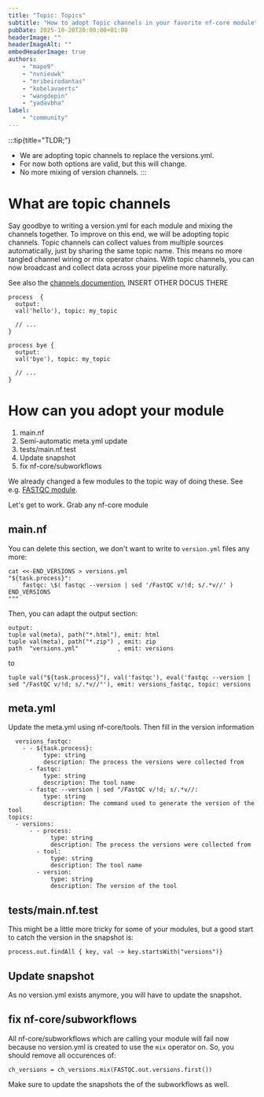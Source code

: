 ```yaml
---
title: "Topic: Topics"
subtitle: "How to adopt Topic channels in your favorite nf-core module"
pubDate: 2025-10-20T20:00:00+01:00
headerImage: ""
headerImageAlt: ""
embedHeaderImage: true
authors:
    - "mapo9"
    - "nvnieuwk"
    - "mribeirodantas"
    - "kobelavaerts"
    - "wangdepin"
    - "yadavbha"
label:
    - "community"
---
```


:::tip{title="TLDR;"}

- We are adopting topic channels to replace the versions.yml.
- For now both options are valid, but this will change.
- No more mixing of version channels.
  :::

# What are topic channels

Say goodbye to writing a version.yml for each module and mixing the channels together. To improve on this end, we will be adopting topic channels.
Topic channels can collect values from multiple sources automatically, just by sharing the same topic name.
This means no more tangled channel wiring or mix operator chains. With topic channels,
you can now broadcast and collect data across your pipeline more naturally.

See also the [channels documention](https://www.nextflow.io/docs/latest/reference/channel.html#topic), INSERT OTHER DOCUS THERE

```
process  {
  output:
  val('hello'), topic: my_topic

  // ...
}

process bye {
  output:
  val('bye'), topic: my_topic

  // ...
}
```

# How can you adopt your module

1. main.nf
2. Semi-automatic meta.yml update
3. tests/main.nf.test
4. Update snapshot
5. fix nf-core/subworkflows

We already changed a few modules to the topic way of doing these. See e.g. [FASTQC module](https://github.com/nf-core/modules/blob/master/modules/nf-core/fastqc/main.nf).

Let's get to work. Grab any nf-core module

## main.nf

You can delete this section, we don't want to write to `version.yml` files any more:

```
cat <<-END_VERSIONS > versions.yml
"${task.process}":
    fastqc: \$( fastqc --version | sed '/FastQC v/!d; s/.*v//' )
END_VERSIONS
"""
```

Then, you can adapt the output section:

```
output:
tuple val(meta), path("*.html"), emit: html
tuple val(meta), path("*.zip") , emit: zip
path  "versions.yml"           , emit: versions
```

to

```
tuple val("${task.process}"), val('fastqc'), eval('fastqc --version | sed "/FastQC v/!d; s/.*v//"'), emit: versions_fastqc, topic: versions
```

## meta.yml

Update the meta.yml using nf-core/tools. Then fill in the version information

```
  versions_fastqc:
    - - ${task.process}:
          type: string
          description: The process the versions were collected from
      - fastqc:
          type: string
          description: The tool name
      - fastqc --version | sed "/FastQC v/!d; s/.*v//:
          type: string
          description: The command used to generate the version of the tool
topics:
  - versions:
      - - process:
            type: string
            description: The process the versions were collected from
        - tool:
            type: string
            description: The tool name
        - version:
            type: string
            description: The version of the tool
```

## tests/main.nf.test

This might be a little more tricky for some of your modules, but a good start to catch the version in the snapshot is:

```
process.out.findAll { key, val -> key.startsWith("versions")}
```

## Update snapshot

As no version.yml exists anymore, you will have to update the snapshot.

## fix nf-core/subworkflows

All nf-core/subworkflows which are calling your module will fail now because no version.yml is created to use the `mix` operator on.
So, you should remove all occurences of:

```
ch_versions = ch_versions.mix(FASTQC.out.versions.first())
```

Make sure to update the snapshots the of the subworkflows as well.
